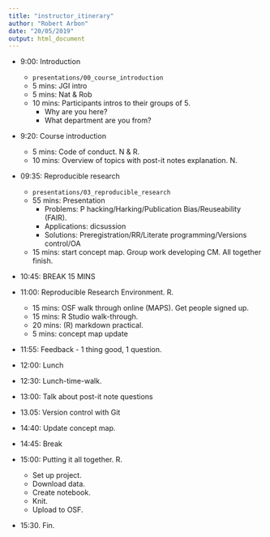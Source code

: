 ```yaml
---
title: "instructor_itinerary"
author: "Robert Arbon"
date: "20/05/2019"
output: html_document
---
```




* 9:00: Introduction
  * `presentations/00_course_introduction`
  * 5 mins: JGI intro
  * 5 mins: Nat & Rob 
  * 10 mins: Participants intros to their groups of 5. 
    * Why are you here?
    * What department are you from?
    
* 9:20: Course introduction 
  * 5 mins: Code of conduct. N & R.
  * 10 mins: Overview of topics with post-it notes explanation. N. 
  

* 09:35: Reproducible research
  * `presentations/03_reproducible_research`
  * 55 mins: Presentation
    * Problems: P hacking/Harking/Publication Bias/Reuseability (FAIR).
    * Applications: dicsussion
    * Solutions: Preregistration/RR/Literate programming/Versions control/OA
  * 15 mins: start concept map. Group work developing CM. All together finish.

* 10:45: BREAK 15 MINS

* 11:00: Reproducible Research Environment. R. 
  * 15 mins: OSF walk through online (MAPS). Get people signed up. 
  * 15 mins: R Studio walk-through.
  * 20 mins: (R) markdown practical. 
  * 5 mins: concept map update

* 11:55: Feedback - 1 thing good, 1 question.

* 12:00: Lunch

* 12:30: Lunch-time-walk. 

* 13:00: Talk about post-it note questions

* 13.05: Version control with Git

* 14:40: Update concept map. 

* 14:45: Break

* 15:00: Putting it all together. R. 
  * Set up project. 
  * Download data. 
  * Create notebook. 
  * Knit. 
  * Upload to OSF. 
  
* 15:30. Fin. 
  

